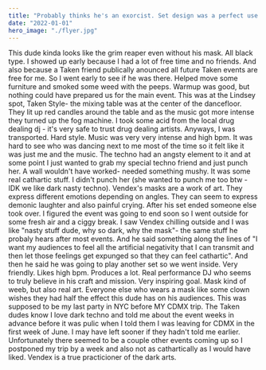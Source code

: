 ```yaml
---
title: "Probably thinks he's an exorcist. Set design was a perfect use of the space and his music. Knows how to use a mask. Maybe a Dante weeb."
date: "2022-01-01"
hero_image: "./flyer.jpg"
---
```


This dude kinda looks like the grim reaper even without his mask. All black type. I showed up early because I had a lot of free time and no friends. And also because a Taken friend publically anounced all future Taken events are free for me. So I went early to see if he was there. Helped move some furniture and smoked some weed with the peeps. Warmup was good, but nothing could have prepared us for the main event. This was at the Lindsey spot, Taken Style- the mixing table was at the center of the dancefloor. They lit up red candles around the table and as the music got more intense they turned up the fog machine. I took some acid from the local drug dealing dj - it's very safe to trust drug dealing artists. Anyways, I was transported. Hard style. Music was very very intense and high bpm. It was hard to see who was dancing next to me most of the time so it felt like it was just me and the music. The techno had an angsty element to it and at some point I just wanted to grab my special techno friend and just punch her. A wall wouldn't have worked- needed something mushy. It was some real cathartic stuff. I didn't punch her (she wanted to punch me too btw - IDK we like dark nasty techno). Vendex's masks are a work of art. They express different emotions depending on angles. They can seem to express demonic laughter and also painful crying. After his set ended someone else took over. I figured the event was going to end soon so I went outside for some fresh air and a ciggy break. I saw Vendex chilling outside and I was like "nasty stuff dude, why so dark, why the mask"- the same stuff he probaly hears after most events. And he said something along the lines of "I want my audiences to feel all the artificial negativity that I can transmit and then let those feelings get expunged so that they can feel cathartic". And then he said he was going to play another set so we went inside. Very friendly. Likes high bpm. Produces a lot. Real performance DJ who seems to truly believe in his craft and mission. Very inspiring goal. Mask kind of weeb, but also real art. Everyone else who wears a mask like some clown wishes they had half the effect this dude has on his audiences. This was supposed to be my last party in NYC before MY CDMX trip. The Taken dudes know I love dark techno and told me about the event weeks in advance before it was pulic when I told them I was leaving for CDMX in the first week of June. I may have left sooner if they hadn't told me earlier. Unfortunately there seemed to be a couple other events coming up so I postponed my trip by a week and also not as cathartically as I would have liked. Vendex is a true practicioner of the dark arts.